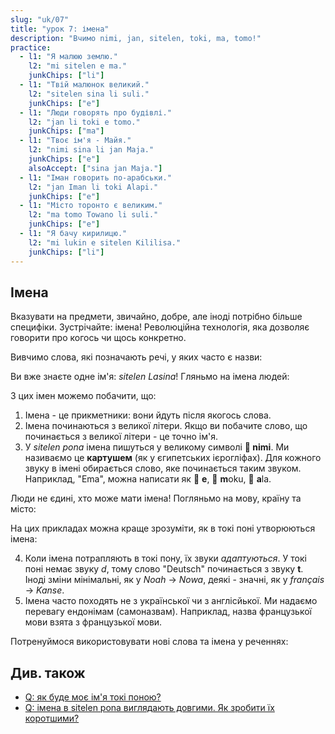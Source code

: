 ```yaml
---
slug: "uk/07"
title: "урок 7: імена"
description: "Вчимо nimi, jan, sitelen, toki, ma, tomo!"
practice:
  - l1: "Я малюю землю."
    l2: "mi sitelen e ma."
    junkChips: ["li"]
  - l1: "Твій малюнок великий."
    l2: "sitelen sina li suli."
    junkChips: ["e"]
  - l1: "Люди говорять про будівлі."
    l2: "jan li toki e tomo."
    junkChips: ["ma"]
  - l1: "Твоє ім'я - Майя."
    l2: "nimi sina li jan Maja."
    junkChips: ["e"]
    alsoAccept: ["sina jan Maja."]
  - l1: "Іман говорить по-арабськи."
    l2: "jan Iman li toki Alapi."
    junkChips: ["e"]
  - l1: "Місто торонто є великим."
    l2: "ma tomo Towano li suli."
    junkChips: ["e"]
  - l1: "Я бачу кирилицю."
    l2: "mi lukin e sitelen Kililisa."
    junkChips: ["li"]
---
```



## Імена

Вказувати на предмети, звичайно, добре, але іноді потрібно більше специфіки. Зустрічайте: імена! Революційна технологія, яка дозволяє говорити про когось чи щось конкретно.

Вивчимо слова, які позначають речі, у яких часто є назви:

<List>
  <Word sl="nimi" m="ім'я, назва, слово" />
  <Word sl="jan" m="людина" />
  <Word sl="sitelen" m="малюнок, світлина, письмо; малювати, писати" />
  <Word sl="toki" m="розмова, мова; говорити" />
  <Word sl="ma" m="земля, місце, країна" />
  <Word sl="tomo" m="будівля, кімната, дім" />
</List>

Ви вже знаєте одне ім'я: _sitelen Lasina_! Гляньмо на імена людей:

<List>
  <Sentence sl="jan Nowa" m="людина, що зветься Ной (англ. 'Noah')" />
  <Sentence sl="jan Ema" m="людина, що зветься Емма (англ. 'Emma')" />
</List>

З цих імен можемо побачити, що:

1. Імена - це прикметники: вони йдуть після якогось слова.
2. Імена починаються з великої літери. Якщо ви побачите слово, що починається з великої літери - це точно ім'я.
3. У _sitelen pona_ імена пишуться у великому символі **󱥂 nimi**. Ми називаємо це **картушем** (як у єгипетських ієрогліфах). Для кожного звуку в імені обирається слово, яке починається таким звуком. Наприклад, "Ema", можна написати як 󱤉 **e**, 󱤶 **m**oku, 󱤂 **a**la. 

Люди не єдині, хто може мати імена! Погляньмо на мову, країну та місто:

<List>
  <Sentence
    sl="toki Kanse"
    m="мова, звана французькою (з фр. 'français')"
  />
  <Sentence sl="ma Tosi" m="країна, що зветься Німеччиною (з нім. 'Deutsch')" />
  <Sentence
    sl="ma tomo Loma"
    m="місто, що зветься Рим (з лат. 'Rōma')"
  />
</List>

На цих прикладах можна краще зрозуміти, як в токі поні утворюються імена:

4. Коли імена потрапляють в токі пону, їх звуки _адаптуються_. У токі поні немає звуку _d_, тому слово "Deutsch" починається з звуку **t**. Іноді зміни мінімальні, як у _Noah_ → _Nowa_, деякі - значні, як у  _français_ → _Kanse_.
5. Імена часто походять не з української чи з англісйької. Ми надаємо перевагу ендонімам (самоназвам). Наприклад, назва французької мови взята з французької мови.

Потренуймося використовувати нові слова та імена у реченнях:

<List>
  <Sentence sl="waso li lukin e ma." m="Пташка дивиться на землю." />
  <Sentence sl="jan li toki e tomo." m="Люди говорять про будівлю." />
  <Sentence sl="jan pona li toki pona." m="Добрі люди добре говорять." />
  <Sentence sl="nimi ona li jan Kenta." m="Його звуть Кента." />
  <Sentence sl="jan Sunita li sitelen e pipi." m="Суніта малює комаху." />
  <Sentence sl="jan Nina li toki Kanse." m="Ніна говорить французькою." />
  <Sentence sl="jan Ema li sona pona e ma Tosi." m="Емма добре знає Німеччину." />
</List>

<Practice exercises={frontmatter.practice} />

## Див. також
* [Q: як буде моє ім'я токі поною?](/uk/make-a-name/)
* [Q: імена в sitelen pona виглядають довгими. Як зробити їх коротшими?](/uk/simpler-cartouches/)
